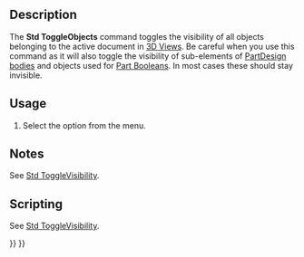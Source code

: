 <languages/>
<translate>

<!--T:1-->
{{Docnav
|[[Std_SelectVisibleObjects|SelectVisibleObjects]]
|[[Std_ShowObjects|ShowObjects]]
|[[Std_View_Menu|Std View Menu]]
|IconL=Std_SelectVisibleObjects.svg
|IconR=Std_ShowObjects.svg
|IconC=Freecad.svg
}}

<!--T:2-->
{{GuiCommand
|Name=Std ToggleObjects
|MenuLocation=View → Visibility → Toggle all objects
|Workbenches=All
|SeeAlso=[[Std_ToggleVisibility|Std ToggleVisibility]], [[Std_ShowSelection|Std ShowSelection]], [[Std_HideSelection|Std HideSelection]], [[Std_ShowObjects|Std ShowObjects]], [[Std_HideObjects|Std HideObjects]]
}}

==Description== <!--T:3-->

<!--T:4-->
The '''Std ToggleObjects''' command toggles the visibility of all objects belonging to the active document in [[3D_View|3D Views]]. Be careful when you use this command as it will also toggle the visibility of sub-elements of [[PartDesign_Body|PartDesign bodies]] and objects used for [[Part_Boolean|Part Booleans]]. In most cases these should stay invisible.

==Usage== <!--T:5-->

<!--T:6-->
# Select the {{MenuCommand|View → Visibility → [[Image:Std_ToggleObjects.svg|16px]] Toggle all objects}} option from the menu.

==Notes== <!--T:7-->

<!--T:13-->
See [[Std_ToggleVisibility#Notes|Std ToggleVisibility]].

==Scripting== <!--T:9-->

<!--T:14-->
See [[Std_ToggleVisibility#Scripting|Std ToggleVisibility]].


<!--T:12-->
{{Docnav
|[[Std_SelectVisibleObjects|SelectVisibleObjects]]
|[[Std_ShowObjects|ShowObjects]]
|[[Std_View_Menu|Std View Menu]]
|IconL=Std_SelectVisibleObjects.svg
|IconR=Std_ShowObjects.svg
|IconC=Freecad.svg
}}

</translate>
{{Std_Base_navi{{#translation:}}}}
{{Userdocnavi{{#translation:}}}}